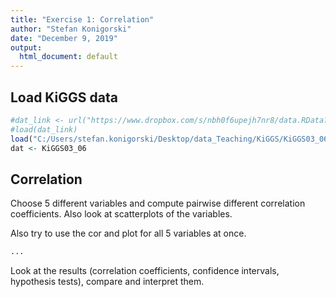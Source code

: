 ```yaml
---
title: "Exercise 1: Correlation"
author: "Stefan Konigorski"
date: "December 9, 2019"
output:
  html_document: default
---
```


## Load KiGGS data

```r
#dat_link <- url("https://www.dropbox.com/s/nbh0f6upejh7nr8/data.RData?dl=1")
#load(dat_link)
load("C:/Users/stefan.konigorski/Desktop/data_Teaching/KiGGS/KiGGS03_06.RData")
dat <- KiGGS03_06
```

## Correlation

Choose 5 different variables and compute pairwise different correlation coefficients. Also look at scatterplots of the variables.

Also try to use the cor and plot for all 5 variables at once.

```r
...
```

Look at the results (correlation coefficients, confidence intervals, hypothesis tests), compare and interpret them.
